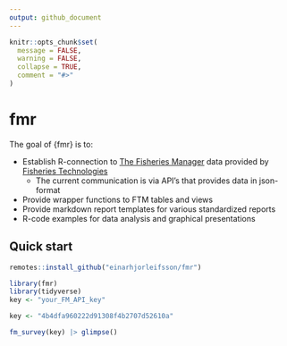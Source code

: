 ```yaml
---
output: github_document
---
```


<!-- README.md is generated from README.Rmd. Please edit that file -->

```r
knitr::opts_chunk$set(
  message = FALSE,
  warning = FALSE,
  collapse = TRUE,
  comment = "#>"
)
```

# fmr

<!-- badges: start -->
<!-- badges: end -->

The goal of {fmr} is to:

* Establish R-connection to [The Fisheries Manager](https://fimsehf.atlassian.net/wiki/spaces/FT/overview?homepageId=3175186440) data provided by [Fisheries Technologies](https://fishtech.is) 
  * The current communication is via API's that provides data in json-format
* Provide wrapper functions to FTM tables and views
* Provide markdown report templates for various standardized reports
* R-code examples for data analysis and graphical presentations

## Quick start

```r
remotes::install_github("einarhjorleifsson/fmr")
```


```r
library(fmr)
library(tidyverse)
key <- "your_FM_API_key"
```

```r
key <- "4b4dfa960222d91308f4b2707d52610a"
```

```r
fm_survey(key) |> glimpse()
```


